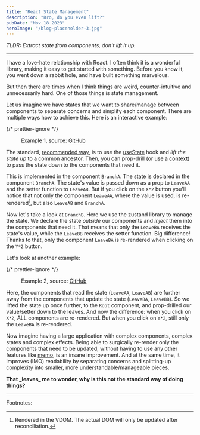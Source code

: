 ```yaml
---
title: "React State Management"
description: "Bro, do you even lift?"
pubDate: "Nov 18 2023"
heroImage: "/blog-placeholder-3.jpg"
---
```



_TLDR: Extract state from components, don't lift it up._

<hr />

I have a love-hate relationship with React.
I often think it is a wonderful library, making it easy to get started with something.
Before you know it, you went down a rabbit hole, and have built something marvelous.

But then there are times when I think things are weird, counter-intuitive and unnecessarily hard.
One of those things is state management.

Let us imagine we have states that we want to share/manage between components to separate concerns
and simplify each component. There are multiple ways how to achieve this.
Here is an interactive example:

{/* prettier-ignore */}
<figure>
  <Example1 client:load />
  <figcaption className="text-center">
    Example 1, source:
    <a className="text-gray-800 text-opacity-50" href="https://github.com/raphael-arce/raphael-arce.github.io/tree/main/src/content/blog/react-state-management/components/example-1" target="_blank">GitHub</a>
  </figcaption>
</figure>

The standard, <a href="https://react.dev/learn/sharing-state-between-components" target="_blank"> recommended way</a>,
is to use the <a href="https://react.dev/reference/react/useState" target="_blank"> useState</a>
hook and _lift the state up_ to a common ancestor. Then, you can prop-drill (or use a <a href="https://react.dev/reference/react/useContext" target="_blank"> context</a>)
to pass the state down to the components that need it.

This is implemented in the component `BranchA`.
The state is declared in the component `BranchA`.
The state's value is passed down as a prop to `LeaveAA` and the setter function to `LeaveAB`.
But if you click on the `X*2` button you'll notice that not only the component `LeaveAA`,
where the value is used, is re-rendered[^1], but also `LeaveAB` and `BranchA`.

Now let's take a look at <code className="bg-gray-100">BranchB</code>.
Here we use the zustand library to manage the state.
We declare the state _outside_ our components and _inject_ them into the components that need it.
That means that only the `LeaveBA` receives the state's value, while the `LeaveBB` receives the setter function.
Big difference! Thanks to that, only the component `LeaveBA` is re-rendered when clicking on the `Y*2` button.

Let's look at another example:

{/* prettier-ignore */}
<figure>
	<Example2 client:load />
	<figcaption className="text-center">
		Example 2, source:
		<a className="text-gray-800 text-opacity-50" href="https://github.com/raphael-arce/raphael-arce.github.io/tree/main/src/content/blog/react-state-management/components/example-2" target="_blank">GitHub</a>
	</figcaption>
</figure>

Here, the components that read the state (`LeaveAA`, `LeaveAB`) are further away from the components that update the
state (`LeaveBA`, `LeaveBB`). So we lifted the state up once further, to the `Root` component, and prop-drilled our
value/setter down to the leaves. And now the difference: when you click on `X*2`, ALL components are re-rendered.
But when you click on `Y*2`, still only the `LeaveBA` is re-rendered.

Now imagine having a large application with complex components, complex states and complex effects.
Being able to surgically re-render only the components that need to be updated, without having to use
any other features like <a href="https://react.dev/reference/react/memo" target="_blank">memo</a>,
is an insane improvement. And at the same time, it improves (IMO) readability by separating concerns and splitting-up
complexity into smaller, more understandable/manageable pieces.

<b>
  That _leaves_ me to wonder, why is this not the standard way of doing things?
</b>

<hr />

Footnotes:

[^1]: Rendered in the VDOM. The actual DOM will only be updated after reconciliation.
